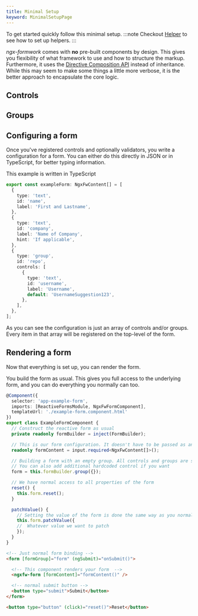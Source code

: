 ```yaml
---
title: Minimal Setup
keyword: MinimalSetupPage
---
```





To get started quickly follow this minimal setup.
:::note
Checkout [Helper](/guides/improvements) to see how to set up helpers.
:::


_ngx-formwork_ comes with **no** pre-built components by design. This gives you flexibility of what framework to use and how to structure the markup. Furthermore, it uses the [Directive Composition API](https://angular.dev/guide/directives/directive-composition-api) instead of inheritance. While this may seem to make some things a little more verbose, it is the better approach to encapsulate the core logic.


## Controls

<ControlSetup/>

## Groups

<GroupSetup/>

## Configuring a form

Once you've registered controls and optionally validators, you write a configuration for a form. You can either do this directly in JSON or in TypeScript, for better typing information.

This example is written in TypeScript
```ts title="example.form.ts"
export const exampleForm: NgxFwContent[] = [
  {
    type: 'text',
    id: 'name',
    label: 'First and Lastname',
  },
  {
    type: 'text',
    id: 'company',
    label: 'Name of Company',
    hint: 'If applicable',
  },
  {
    type: 'group',
    id: 'repo',
    controls: [
      {
        type: 'text',
        id: 'username',
        label: 'Username',
        default: 'UsernameSuggestion123',
      },
    ],
  },
];
```

As you can see the configuration is just an array of controls and/or groups. Every item in that array will be registered on the top-level of the form.

## Rendering a form

Now that everything is set up, you can render the form.

You build the form as usual. This gives you full access to the underlying form, and you can do everything you normally can too.

```ts title="example-form.component.ts"
@Component({
  selector: 'app-example-form',
  imports: [ReactiveFormsModule, NgxFwFormComponent],
  templateUrl: './example-form.component.html'
})
export class ExampleFormComponent {
  // Construct the reactive form as usual
  private readonly formBuilder = inject(FormBuilder);

  // This is our form configuration. It doesn't have to be passed as an input. You could also have a service that gets this or just import it from a file.
  readonly formContent = input.required<NgxFwContent[]>();

  // Building a form with an empty group. All controls and groups are self-registering
  // You can also add additional hardcoded control if you want
  form = this.formBuilder.group({});

  // We have normal access to all properties of the form
  reset() {
    this.form.reset();
  }

  patchValue() {
    // Setting the value of the form is done the same way as you normally would
    this.form.patchValue({
    //  Whatever value we want to patch
    });
  }
}
```

```html title="example-form.component.ts"
<!-- Just normal form binding -->
<form [formGroup]="form" (ngSubmit)="onSubmit()">

  <!-- This component renders your form  -->
  <ngxfw-form [formContent]="formContent()" />

  <!-- normal submit button -->
  <button type="submit">Submit</button>
</form>

<button type="button" (click)="reset()">Reset</button>
```
